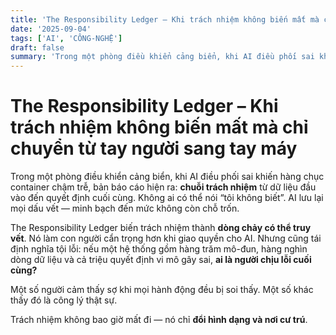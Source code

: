 ```yaml
---
title: 'The Responsibility Ledger – Khi trách nhiệm không biến mất mà chỉ chuyển từ tay người sang tay máy'
date: '2025-09-04'
tags: ['AI', 'CÔNG-NGHỆ']
draft: false
summary: 'Trong một phòng điều khiển cảng biển, khi AI điều phối sai khiến hàng chục container chậm trễ, bản b'
---
```


# The Responsibility Ledger – Khi trách nhiệm không biến mất mà chỉ chuyển từ tay người sang tay máy

Trong một phòng điều khiển cảng biển, khi AI điều phối sai khiến hàng chục container chậm trễ, bản báo cáo hiện ra: **chuỗi trách nhiệm** từ dữ liệu đầu vào đến quyết định cuối cùng. Không ai có thể nói “tôi không biết”. AI lưu lại mọi dấu vết — minh bạch đến mức không còn chỗ trốn.

The Responsibility Ledger biến trách nhiệm thành **dòng chảy có thể truy vết**. Nó làm con người cẩn trọng hơn khi giao quyền cho AI. Nhưng cũng tái định nghĩa tội lỗi: nếu một hệ thống gồm hàng trăm mô-đun, hàng nghìn dòng dữ liệu và cả triệu quyết định vi mô gây sai, **ai là người chịu lỗi cuối cùng?**

Một số người cảm thấy sợ khi mọi hành động đều bị soi thấy. Một số khác thấy đó là công lý thật sự.

Trách nhiệm không bao giờ mất đi — nó chỉ **đổi hình dạng và nơi cư trú**.